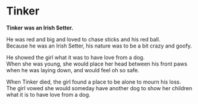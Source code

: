 # Tinker

<b>Tinker was an Irish Setter.</b>

<p>He was red and big and loved to chase sticks and his red ball.<br>
Because he was an Irish Setter, his nature was to be a bit crazy and goofy.</p>

<p>He showed the girl what it was to have love from a dog.<br>
When she was young, she would place her head between his front paws when he was laying down, and would feel oh so safe.</p>

<p>When Tinker died, the girl found a place to be alone to mourn his loss.<br>
The girl vowed she would someday have another dog to show her children what it is to have love from a dog.</p>
